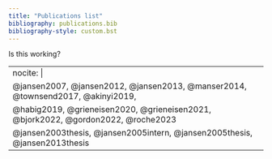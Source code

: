 ---
title: "Publications list"
bibliography: publications.bib
bibliography-style: custom.bst
---

Is this working?

---
nocite: |
  @jansen2007, @jansen2012, @jansen2013, @manser2014, @townsend2017, @akinyi2019,
  @habig2019, @grieneisen2020, @grieneisen2021, @bjork2022, @gordon2022, @roche2023
  @jansen2003thesis, @jansen2005intern, @jansen2005thesis, @jansen2013thesis
---

\begin{document}

\maketitle

\nocite{*}

\bibliographystyle{custom}
\bibliography{publications}

\end{document}